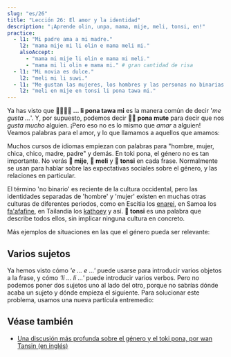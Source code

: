 ```yaml
---
slug: "es/26"
title: "Lección 26: El amor y la identidad"
description: "¡Aprende olin, unpa, mama, mije, meli, tonsi, en!"
practice:
  - l1: "Mi padre ama a mi madre."
    l2: "mama mije mi li olin e mama meli mi."
    alsoAccept:
      - "mama mi mije li olin e mama mi meli."
      - "mama mi li olin e mama mi." # gran cantidad de risa
  - l1: "Mi novia es dulce."
    l2: "meli mi li suwi."
  - l1: "Me gustan las mujeres, los hombres y las personas no binarias."
    l2: "meli en mije en tonsi li pona tawa mi."
---
```



Ya has visto que **󱤧󱥔󱥩󱤴 ... li pona tawa mi** es la manera común de decir '*me gusta ...*'. Y, por supuesto, podemos decir **󱥔󱤼 pona mute** para decir que nos *gusta mucho* alguien. ¡Pero eso no es lo mismo que *amar* a alguien! Veamos palabras para el amor, y lo que llamamos a aquellos que amamos:

<List>
  <Word sl="olin" m="amar" />
  <Word sl="unpa" m="tener sexo" />
  <Word sl="mama" m="madre, padre" />
  <Word sl="mije" m="hombre, persona masculina, marido; macho" />
  <Word sl="meli" m="mujer, persona femenina, esposa; hembra" />
  <Word sl="tonsi" m="no binario, género inconforme; trans" />
</List>

Muchos cursos de idiomas empiezan con palabras para "hombre, mujer, chica, chico, madre, padre" y demás. En toki pona, el género no es tan importante. No verás **󱤵 mije**, **󱤳 meli** y **󱥾 tonsi** en cada frase. Normalmente se usan para hablar sobre las expectativas sociales sobre el género, y las relaciones en particular.

<List>
    <Sentence sl="mi olin e mije mi." m="Amo a mi novio."/>
    <Sentence sl="mama o!" m="¡Mamá! (o) ¡Papá!"/>
    <Sentence sl="mi olin e meli." m="Me gustan las chicas."/>
</List>

El término 'no binario' es reciente de la cultura occidental, pero las identidades separadas de 'hombre' y 'mujer' existen en muchas otras culturas de diferentes periodos, como en Escitia los [enarei](https://es.wikipedia.org/wiki/Enarei), en Samoa los [fa'afafine](https://es.wikipedia.org/wiki/Fa%27afafine), en Tailandia los [kathoey](https://es.wikipedia.org/wiki/Kathoey) y así. **󱥾 tonsi** es una palabra que describe todos ellos, sin implicar ninguna cultura en concreto.

Más ejemplos de situaciones en las que el género pueda ser relevante:

<List>
  <Sentence sl="len mi li mije." m="Mi ropa es masculina." />
  <Sentence sl="jan olin mi li tonsi." m="Mi pareja es no binaria." />
  <Sentence sl="mi meli e sijelo mi kepeken misikeke." m="Hago mi cuerpo más femenino con medicación." />
</List>

## Varios sujetos

Ya hemos visto cómo *'e ... e ...'* puede usarse para introducir varios objetos a la frase, y cómo *'li ... li ...'* puede introducir varios verbos. Pero no podemos poner dos sujetos uno al lado del otro, porque no sabrías dónde acaba un sujeto y dónde empieza el siguiente. Para solucionar este problema, usamos una nueva partícula entremedio:

<List>
  <Word sl="en" m="partícula que une sujetos" />
  <Sentence sl="ona en mi li toki." m="Ella y yo charlamos." />
  <Sentence sl="soweli en waso li utala." m="El animal y el pájaro están peleando." />
  <Sentence sl="meli en mije li unpa." m="La mujer y el hombre tienen sexo." />
</List>

<Practice exercises={frontmatter.practice} />

## Véase también
* [Una discusión más profunda sobre el género y el toki pona, por wan Tansin (en inglés)](https://www.tamz.in/toki_mi/there-is-no-gender-in-toki-pona/)
